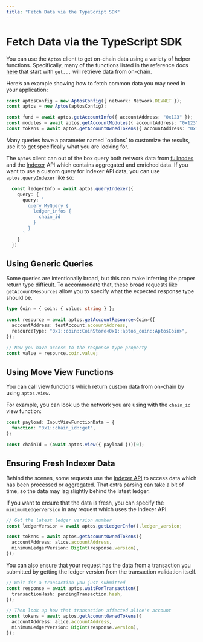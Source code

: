```yaml
---
title: "Fetch Data via the TypeScript SDK"
---
```






# Fetch Data via the TypeScript SDK

You can use the `Aptos` client to get on-chain data using a variety of helper functions. Specifically, many of the functions listed in the reference docs [here](https://aptos-labs.github.io/aptos-ts-sdk/@aptos-labs/ts-sdk-1.12.2/classes/Aptos.html) that start with `get...` will retrieve data from on-chain.

Here’s an example showing how to fetch common data you may need in your application:

```ts filename="fetch-data.ts"
const aptosConfig = new AptosConfig({ network: Network.DEVNET });
const aptos = new Aptos(aptosConfig);

const fund = await aptos.getAccountInfo({ accountAddress: "0x123" });
const modules = await aptos.getAccountModules({ accountAddress: "0x123" });
const tokens = await aptos.getAccountOwnedTokens({ accountAddress: "0x123" });
```

<Aside type="note">
Many queries have a parameter named `options` to customize the results, use it to get specifically what you are looking for.
</Aside>

The `Aptos` client can out of the box query both network data from [fullnodes](https://api.mainnet.aptoslabs.com/v1/spec#/) and the [Indexer](https://cloud.hasura.io/public/graphiql?endpoint=https://api.mainnet.aptoslabs.com/v1/graphql) API which contains aggregated and enriched data. If you want to use a custom query for Indexer API data, you can use `aptos.queryIndexer` like so:

```ts filename="fetch-data.ts"
  const ledgerInfo = await aptos.queryIndexer({
    query: {
      query: `
        query MyQuery {
          ledger_infos {
            chain_id
          }
        }
      `
    }
  })
```

## Using Generic Queries

Some queries are intentionally broad, but this can make inferring the proper return type difficult. To accommodate that, these broad requests like `getAccountResources` allow you to specify what the expected response type should be. 

```ts filename="fetch-data.ts"
type Coin = { coin: { value: string } };

const resource = await aptos.getAccountResource<Coin>({
  accountAddress: testAccount.accountAddress,
  resourceType: "0x1::coin::CoinStore<0x1::aptos_coin::AptosCoin>",
});

// Now you have access to the response type property
const value = resource.coin.value;
```

## Using Move View Functions

You can call view functions which return custom data from on-chain by using `aptos.view`. 

For example, you can look up the network you are using with the `chain_id` view function:

```ts filename="fetch-data.ts"
const payload: InputViewFunctionData = {
  function: "0x1::chain_id::get",
};

const chainId = (await aptos.view({ payload }))[0];
```

## Ensuring Fresh Indexer Data

Behind the scenes, some requests use the [Indexer API](../../indexer.mdx) to access data which has been processed or aggregated. That extra parsing can take a bit of time, so the data may lag slightly behind the latest ledger.

If you want to ensure that the data is fresh, you can specify the `minimumLedgerVersion` in any request which uses the Indexer API. 

```ts filename="fetch-data.ts"
// Get the latest ledger version number
const ledgerVersion = await aptos.getLedgerInfo().ledger_version;

const tokens = await aptos.getAccountOwnedTokens({
  accountAddress: alice.accountAddress,
  minimumLedgerVersion: BigInt(response.version),
});
```

You can also ensure that your request has the data from a transaction you submitted by getting the ledger version from the transaction validation itself. 

```ts filename="fetch-data.ts"
// Wait for a transaction you just submitted
const response = await aptos.waitForTransaction({
  transactionHash: pendingTransaction.hash,
});

// Then look up how that transaction affected alice's account
const tokens = await aptos.getAccountOwnedTokens({
  accountAddress: alice.accountAddress,
  minimumLedgerVersion: BigInt(response.version),
});
```
